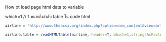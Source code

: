 How  ot load page html data to variable

which=1 // 1 หมายถึงลำดับ table ใน code html

```{r}
airline = "http://www.theacsi.org/index.php?option=com_content&view=article&id=147&catid=&Itemid=212&i=Airlines"

airline.table = readHTMLTable(airline, header=T, which=1,stringsAsFactors=F)
```

